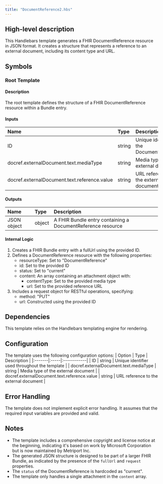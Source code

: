 ```yaml
---
title: "DocumentReference2.hbs"
---
```


## High-level description
This Handlebars template generates a FHIR DocumentReference resource in JSON format. It creates a structure that represents a reference to an external document, including its content type and URL.

## Symbols

### Root Template
#### Description
The root template defines the structure of a FHIR DocumentReference resource within a Bundle entry.

#### Inputs
| Name | Type | Description |
|:-----|:-----|:------------|
| ID | string | Unique identifier for the DocumentReference |
| docref.externalDocument.text.mediaType | string | Media type of the external document |
| docref.externalDocument.text.reference.value | string | URL reference to the external document |

#### Outputs
| Name | Type | Description |
|:-----|:-----|:------------|
| JSON object | object | A FHIR Bundle entry containing a DocumentReference resource |

#### Internal Logic
1. Creates a FHIR Bundle entry with a fullUrl using the provided ID.
2. Defines a DocumentReference resource with the following properties:
   - resourceType: Set to "DocumentReference"
   - id: Set to the provided ID
   - status: Set to "current"
   - content: An array containing an attachment object with:
     - contentType: Set to the provided media type
     - url: Set to the provided reference URL
3. Includes a request object for RESTful operations, specifying:
   - method: "PUT"
   - url: Constructed using the provided ID

## Dependencies
This template relies on the Handlebars templating engine for rendering.

## Configuration
The template uses the following configuration options:
| Option | Type | Description |
|:-------|:-----|:------------|
| ID | string | Unique identifier used throughout the template |
| docref.externalDocument.text.mediaType | string | Media type of the external document |
| docref.externalDocument.text.reference.value | string | URL reference to the external document |

## Error Handling
The template does not implement explicit error handling. It assumes that the required input variables are provided and valid.

## Notes
- The template includes a comprehensive copyright and license notice at the beginning, indicating it's based on work by Microsoft Corporation but is now maintained by Metriport Inc.
- The generated JSON structure is designed to be part of a larger FHIR Bundle, as indicated by the presence of the `fullUrl` and `request` properties.
- The `status` of the DocumentReference is hardcoded as "current".
- The template only handles a single attachment in the `content` array.